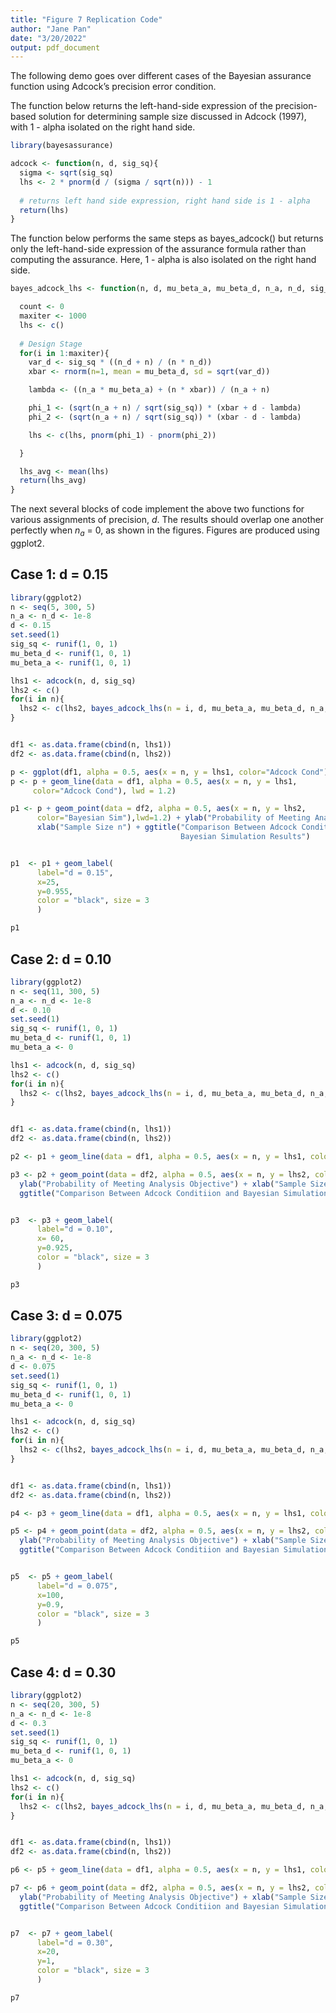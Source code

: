 ```yaml
---
title: "Figure 7 Replication Code"
author: "Jane Pan"
date: "3/20/2022"
output: pdf_document
---
```


The following demo goes over different cases of the Bayesian assurance function using Adcock's precision error condition.

The function below returns the left-hand-side expression of the precision-based
solution for determining sample size discussed in Adcock (1997), with 1 - alpha
isolated on the right hand side.
```r
library(bayesassurance)
```

```r
adcock <- function(n, d, sig_sq){
  sigma <- sqrt(sig_sq)
  lhs <- 2 * pnorm(d / (sigma / sqrt(n))) - 1 
  
  # returns left hand side expression, right hand side is 1 - alpha
  return(lhs)
}
```

The function below performs the same steps as bayes_adcock() but returns only the left-hand-side 
expression of the assurance formula rather than computing the assurance. Here, 1 - alpha
is also isolated on the right hand side.
```r
bayes_adcock_lhs <- function(n, d, mu_beta_a, mu_beta_d, n_a, n_d, sig_sq){

  count <- 0
  maxiter <- 1000
  lhs <- c()
  
  # Design Stage
  for(i in 1:maxiter){
    var_d <- sig_sq * ((n_d + n) / (n * n_d))
    xbar <- rnorm(n=1, mean = mu_beta_d, sd = sqrt(var_d))

    lambda <- ((n_a * mu_beta_a) + (n * xbar)) / (n_a + n)

    phi_1 <- (sqrt(n_a + n) / sqrt(sig_sq)) * (xbar + d - lambda)
    phi_2 <- (sqrt(n_a + n) / sqrt(sig_sq)) * (xbar - d - lambda)

    lhs <- c(lhs, pnorm(phi_1) - pnorm(phi_2))

  }

  lhs_avg <- mean(lhs)
  return(lhs_avg)
}
```


The next several blocks of code implement the above two functions for various assignments of
precision, $d$. The results should overlap one another perfectly when $n_a$ = 0, as shown
in the figures. Figures are produced using ggplot2. 

## Case 1: d = 0.15
```r
library(ggplot2)
n <- seq(5, 300, 5)
n_a <- n_d <- 1e-8
d <- 0.15
set.seed(1)
sig_sq <- runif(1, 0, 1)
mu_beta_d <- runif(1, 0, 1) 
mu_beta_a <- runif(1, 0, 1) 

lhs1 <- adcock(n, d, sig_sq)
lhs2 <- c()
for(i in n){
  lhs2 <- c(lhs2, bayes_adcock_lhs(n = i, d, mu_beta_a, mu_beta_d, n_a, n_d, sig_sq))
}


df1 <- as.data.frame(cbind(n, lhs1))
df2 <- as.data.frame(cbind(n, lhs2))

p <- ggplot(df1, alpha = 0.5, aes(x = n, y = lhs1, color="Adcock Cond"))
p <- p + geom_line(data = df1, alpha = 0.5, aes(x = n, y = lhs1, 
     color="Adcock Cond"), lwd = 1.2)

p1 <- p + geom_point(data = df2, alpha = 0.5, aes(x = n, y = lhs2, 
      color="Bayesian Sim"),lwd=1.2) + ylab("Probability of Meeting Analysis Objective") + 
      xlab("Sample Size n") + ggtitle("Comparison Between Adcock Conditiion and 
                                      Bayesian Simulation Results")


p1  <- p1 + geom_label(
      label="d = 0.15", 
      x=25,
      y=0.955,
      color = "black", size = 3
      )

p1

```

## Case 2: d = 0.10
```r
library(ggplot2)
n <- seq(11, 300, 5)
n_a <- n_d <- 1e-8
d <- 0.10
set.seed(1)
sig_sq <- runif(1, 0, 1)
mu_beta_d <- runif(1, 0, 1) 
mu_beta_a <- 0

lhs1 <- adcock(n, d, sig_sq)
lhs2 <- c()
for(i in n){
  lhs2 <- c(lhs2, bayes_adcock_lhs(n = i, d, mu_beta_a, mu_beta_d, n_a, n_d, sig_sq))
}


df1 <- as.data.frame(cbind(n, lhs1))
df2 <- as.data.frame(cbind(n, lhs2))

p2 <- p1 + geom_line(data = df1, alpha = 0.5, aes(x = n, y = lhs1, color="Adcock Cond"), lwd = 1.2)

p3 <- p2 + geom_point(data = df2, alpha = 0.5, aes(x = n, y = lhs2, color="Bayesian Sim"),lwd=1.2) +
  ylab("Probability of Meeting Analysis Objective") + xlab("Sample Size n") + 
  ggtitle("Comparison Between Adcock Conditiion and Bayesian Simulation Results")


p3  <- p3 + geom_label(
      label="d = 0.10", 
      x= 60,
      y=0.925,
      color = "black", size = 3
      )

p3

```

## Case 3: d = 0.075
```r
library(ggplot2)
n <- seq(20, 300, 5)
n_a <- n_d <- 1e-8
d <- 0.075
set.seed(1)
sig_sq <- runif(1, 0, 1)
mu_beta_d <- runif(1, 0, 1) 
mu_beta_a <- 0

lhs1 <- adcock(n, d, sig_sq)
lhs2 <- c()
for(i in n){
  lhs2 <- c(lhs2, bayes_adcock_lhs(n = i, d, mu_beta_a, mu_beta_d, n_a, n_d, sig_sq))
}


df1 <- as.data.frame(cbind(n, lhs1))
df2 <- as.data.frame(cbind(n, lhs2))

p4 <- p3 + geom_line(data = df1, alpha = 0.5, aes(x = n, y = lhs1, color="Adcock Cond"), lwd = 1.2)

p5 <- p4 + geom_point(data = df2, alpha = 0.5, aes(x = n, y = lhs2, color="Bayesian Sim"),lwd=1.2) +
  ylab("Probability of Meeting Analysis Objective") + xlab("Sample Size n") + 
  ggtitle("Comparison Between Adcock Conditiion and Bayesian Simulation Results")


p5  <- p5 + geom_label(
      label="d = 0.075", 
      x=100,
      y=0.9,
      color = "black", size = 3
      )

p5
```


## Case 4: d = 0.30
```r
library(ggplot2)
n <- seq(20, 300, 5)
n_a <- n_d <- 1e-8
d <- 0.3
set.seed(1)
sig_sq <- runif(1, 0, 1)
mu_beta_d <- runif(1, 0, 1) 
mu_beta_a <- 0

lhs1 <- adcock(n, d, sig_sq)
lhs2 <- c()
for(i in n){
  lhs2 <- c(lhs2, bayes_adcock_lhs(n = i, d, mu_beta_a, mu_beta_d, n_a, n_d, sig_sq))
}


df1 <- as.data.frame(cbind(n, lhs1))
df2 <- as.data.frame(cbind(n, lhs2))

p6 <- p5 + geom_line(data = df1, alpha = 0.5, aes(x = n, y = lhs1, color="Adcock Cond"), lwd = 1.2)

p7 <- p6 + geom_point(data = df2, alpha = 0.5, aes(x = n, y = lhs2, color="Bayesian Sim"),lwd=1.2) +
  ylab("Probability of Meeting Analysis Objective") + xlab("Sample Size n") + 
  ggtitle("Comparison Between Adcock Conditiion and Bayesian Simulation Results")


p7  <- p7 + geom_label(
      label="d = 0.30", 
      x=20,
      y=1,
      color = "black", size = 3
      )

p7
```
